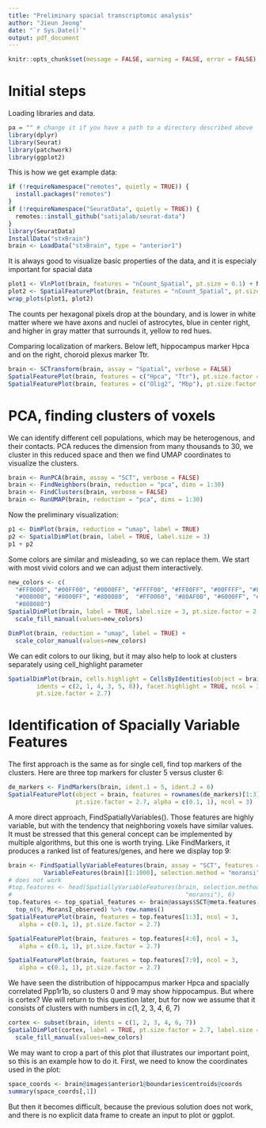 ```yaml
---
title: "Preliminary spacial transcriptomic analysis"
author: "Jieun Jeong"
date: "`r Sys.Date()`"
output: pdf_document
---
```


```r
knitr::opts_chunk$set(message = FALSE, warning = FALSE, error = FALSE)
```
# Initial steps
Loading libraries and data.  

```r
pa = "" # change it if you have a path to a directory described above
library(dplyr)
library(Seurat)
library(patchwork)
library(ggplot2)
```
This is how we get example data:
```r
if (!requireNamespace("remotes", quietly = TRUE)) {
  install.packages("remotes")
}
if (!requireNamespace("SeuratData", quietly = TRUE)) {
  remotes::install_github("satijalab/seurat-data")
}
library(SeuratData)
InstallData("stxBrain")
brain <- LoadData("stxBrain", type = "anterior1")
```
It is always good to visualize basic properties of the data, and it is
especialy important for spacial data
```r
plot1 <- VlnPlot(brain, features = "nCount_Spatial", pt.size = 0.1) + NoLegend()
plot2 <- SpatialFeaturePlot(brain, features = "nCount_Spatial", pt.size.factor = 2.6) + theme(legend.position = "right")
wrap_plots(plot1, plot2)
```
The counts per hexagonal pixels drop at the boundary, and is lower in white
matter where we have axons and nuclei of astrocytes, blue in center right, and
higher in gray matter that surrounds it, yellow to red hues.

Comparing localization of markers.  Below left, hippocampus marker  Hpca and on
the right,  choroid plexus marker Ttr.
```r
brain <- SCTransform(brain, assay = "Spatial", verbose = FALSE)
SpatialFeaturePlot(brain, features = c("Hpca", "Ttr"), pt.size.factor = 2.7)
SpatialFeaturePlot(brain, features = c("Olig2", "Mbp"), pt.size.factor = 2.7)
```
# PCA, finding clusters of voxels
We can identify different cell populations, which may be heterogenous, and
their contacts.  PCA reduces the dimension from many thousands to 30, we
cluster in this reduced space and then we find UMAP coordinates to visualize
the clusters.
```r
brain <- RunPCA(brain, assay = "SCT", verbose = FALSE)
brain <- FindNeighbors(brain, reduction = "pca", dims = 1:30)
brain <- FindClusters(brain, verbose = FALSE)
brain <- RunUMAP(brain, reduction = "pca", dims = 1:30)
```
Now the preliminary visualization:
```r
p1 <- DimPlot(brain, reduction = "umap", label = TRUE)
p2 <- SpatialDimPlot(brain, label = TRUE, label.size = 3)
p1 + p2
```
Some colors are similar and misleading, so we can replace them.
We start with most vivid colors and we can adjust them interactively.
```r
new_colors <- c(
  "#FF0000", "#00FF00", "#0000FF", "#FFFF00", "#FF00FF", "#00FFFF", "#FF8000",
  "#008000", "#8000FF", "#800080",  "#FF0060", "#80AF00", "#6000FF", "#FFAF00",
  "#808080")
SpatialDimPlot(brain, label = TRUE, label.size = 3, pt.size.factor = 2.7) +
  scale_fill_manual(values=new_colors)
```

```r
DimPlot(brain, reduction = "umap", label = TRUE) +
  scale_color_manual(values=new_colors)

```
We can edit colors to our liking, but it may also help to look at clusters
separately using cell_highlight parameter
```r
SpatialDimPlot(brain, cells.highlight = CellsByIdentities(object = brain,
        idents = c(2, 1, 4, 3, 5, 8)), facet.highlight = TRUE, ncol = 3, 
        pt.size.factor = 2.7)
```
# Identification of Spacially Variable Features

The first approach is the same as for single cell, find top markers of the 
clusters.  Here are three top markers for cluster 5 versus cluster 6:
```r
de_markers <- FindMarkers(brain, ident.1 = 5, ident.2 = 6)
SpatialFeaturePlot(object = brain, features = rownames(de_markers)[1:3], 
                   pt.size.factor = 2.7, alpha = c(0.1, 1), ncol = 3)
```
A more direct approach, FindSpatiallyVariables().  Those features are highly
variable, but with the tendency that neighboring voxels have similar values.
It must be stressed that this general concept can be implemented by multiple
algorithms, but this one is worth trying.  Like FindMarkers, it produces a
ranked list of features/genes, and here we display top 9:
```r

brain <- FindSpatiallyVariableFeatures(brain, assay = "SCT", features =
          VariableFeatures(brain)[1:1000], selection.method = "moransi")
# does not work
#top.features <- head(SpatiallyVariableFeatures(brain, selection.method =
#                                                 "moransi"), 6)
top.features <- top_spatial_features <- brain@assays$SCT@meta.features %>%
  top_n(9, MoransI_observed) %>% row.names()
SpatialFeaturePlot(brain, features = top.features[1:3], ncol = 3,
   alpha = c(0.1, 1), pt.size.factor = 2.7)
```
```r
SpatialFeaturePlot(brain, features = top.features[4:6], ncol = 3,
   alpha = c(0.1, 1), pt.size.factor = 2.7)
```
```r
SpatialFeaturePlot(brain, features = top.features[7:9], ncol = 3,
   alpha = c(0.1, 1), pt.size.factor = 2.7)
```
We have seen the distribution of hippocampus marker Hpca and spacially
correlated Ppp1r1b, so clusters 0 and 9 may show hippocampus.  But where is
cortex?  We will return to this question later, but for now we assume that
it consists of clusters with numbers in c(1, 2, 3, 4, 6, 7)
```r
cortex <- subset(brain, idents = c(1, 2, 3, 4, 6, 7))
SpatialDimPlot(cortex, label = TRUE, pt.size.factor = 2.7, label.size = 3)+
  scale_fill_manual(values=new_colors)
```
We may want to crop a part of this plot that illustrates our important point, 
so this is an example how to do it.  First, we need to know the coordinates
used in the plot:
```r
space_coords <- brain@images$anterior1@boundaries$centroids@coords
summary(space_coords[,1])
```
But then it becomes difficult, because the previous solution does not work,
and there is no explicit data frame to create an input to plot or ggplot.
